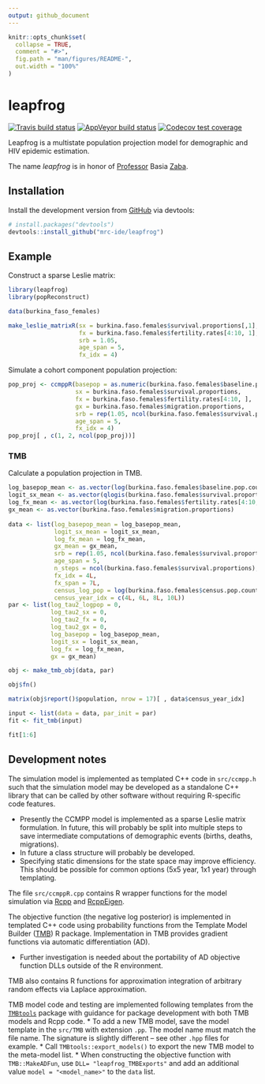 ```yaml
---
output: github_document
---
```


<!-- README.md is generated from README.Rmd. Please edit that file -->

```r
knitr::opts_chunk$set(
  collapse = TRUE,
  comment = "#>",
  fig.path = "man/figures/README-",
  out.width = "100%"
)
```
# leapfrog

<!-- badges: start -->
[![Travis build status](https://travis-ci.org/mrc-ide/leapfrog.svg?branch=master)](https://travis-ci.org/mrc-ide/leapfrog)
[![AppVeyor build status](https://ci.appveyor.com/api/projects/status/github/mrc-ide/leapfrog?branch=master&svg=true)](https://ci.appveyor.com/project/mrc-ide/leapfrog)
[![Codecov test coverage](https://codecov.io/gh/mrc-ide/leapfrog/branch/master/graph/badge.svg)](https://codecov.io/gh/mrc-ide/leapfrog?branch=master)
<!-- badges: end -->

Leapfrog is a multistate population projection model for demographic and HIV epidemic estimation.

The name _leapfrog_ is in honor of [Professor](https://blogs.lshtm.ac.uk/alumni/2018/07/16/obituary-professor-basia-zaba/) Basia [Zaba](https://translate.google.co.uk/#view=home&op=translate&sl=pl&tl=en&text=%C5%BBaba).

## Installation

Install the development version from [GitHub](https://github.com/mrc-ide/leapfrog) via devtools:

``` r
# install.packages("devtools")
devtools::install_github("mrc-ide/leapfrog")
```

## Example

Construct a sparse Leslie matrix:

```r
library(leapfrog)
library(popReconstruct)

data(burkina_faso_females)

make_leslie_matrixR(sx = burkina.faso.females$survival.proportions[,1],
                    fx = burkina.faso.females$fertility.rates[4:10, 1],
                    srb = 1.05,
                    age_span = 5,
                    fx_idx = 4)
```

Simulate a cohort component population projection:

```r
pop_proj <- ccmppR(basepop = as.numeric(burkina.faso.females$baseline.pop.counts),
                   sx = burkina.faso.females$survival.proportions,
                   fx = burkina.faso.females$fertility.rates[4:10, ],
                   gx = burkina.faso.females$migration.proportions,
                   srb = rep(1.05, ncol(burkina.faso.females$survival.proportions)),
                   age_span = 5,
                   fx_idx = 4)
pop_proj[ , c(1, 2, ncol(pop_proj))]

```


### TMB 

Calculate a population projection in TMB.

```r

log_basepop_mean <- as.vector(log(burkina.faso.females$baseline.pop.counts))
logit_sx_mean <- as.vector(qlogis(burkina.faso.females$survival.proportions))
log_fx_mean <- as.vector(log(burkina.faso.females$fertility.rates[4:10, ]))
gx_mean <- as.vector(burkina.faso.females$migration.proportions)
  
data <- list(log_basepop_mean = log_basepop_mean,
             logit_sx_mean = logit_sx_mean,
             log_fx_mean = log_fx_mean,
             gx_mean = gx_mean,
             srb = rep(1.05, ncol(burkina.faso.females$survival.proportions)),
             age_span = 5,
             n_steps = ncol(burkina.faso.females$survival.proportions),
             fx_idx = 4L,
             fx_span = 7L,
             census_log_pop = log(burkina.faso.females$census.pop.counts),
             census_year_idx = c(4L, 6L, 8L, 10L))
par <- list(log_tau2_logpop = 0,
            log_tau2_sx = 0,
            log_tau2_fx = 0,
            log_tau2_gx = 0,
            log_basepop = log_basepop_mean,
            logit_sx = logit_sx_mean,
            log_fx = log_fx_mean,
            gx = gx_mean)

obj <- make_tmb_obj(data, par)

obj$fn()

matrix(obj$report()$population, nrow = 17)[ , data$census_year_idx]

input <- list(data = data, par_init = par)
fit <- fit_tmb(input)

fit[1:6]

```


## Development notes

The simulation model is implemented as templated C++ code in `src/ccmpp.h` 
such that the simulation model may be developed as a standalone C++ library
that can be called by other software without requiring R-specific code features.

* Presently the CCMPP model is implemented as a sparse Leslie matrix formulation. 
  In future, this will probably be split into multiple steps to save intermediate
  computations of demographic events (births, deaths, migrations).
* In future a class structure will probably be developed.
* Specifying static dimensions for the state space may improve efficiency. This 
  should be possible for common options (5x5 year, 1x1 year) through templating.
  
The file `src/ccmppR.cpp` contains R wrapper functions for the model simulation 
via [Rcpp](http://dirk.eddelbuettel.com/code/rcpp.html) and 
[RcppEigen](http://dirk.eddelbuettel.com/code/rcpp.eigen.html).
  
The objective function (the negative log posterior) is implemented in templated 
C++ code using probability functions from the Template Model Builder 
([TMB](https://github.com/kaskr/adcomp/wiki)) R package. Implementation in TMB
provides gradient functions via automatic differentiation (AD).

* Further investigation is needed about the portability of AD objective function
  DLLs outside of the R environment.

TMB also contains R functions for approximation integration of arbitrary random
effects via Laplace approximation.

TMB model code and testing are implemented following templates from the 
[`TMBtools`](https://github.com/mlysy/TMBtools) package with guidance for package 
development with both TMB models and Rcpp code. 
  * To add a new TMB model, save the model template in the `src/TMB` with extension `.pp`. The model name must match the file name. The signature is slightly different -- see other `.hpp` files for example.
  * Call `TMBtools::export_models()` to export the new TMB model to the meta-model list.
  * When constructing the objective function with `TMB::MakeADFun`, use `DLL= "leapfrog_TMBExports"` and add an additional value `model = "<model_name>"` to the `data` list.
